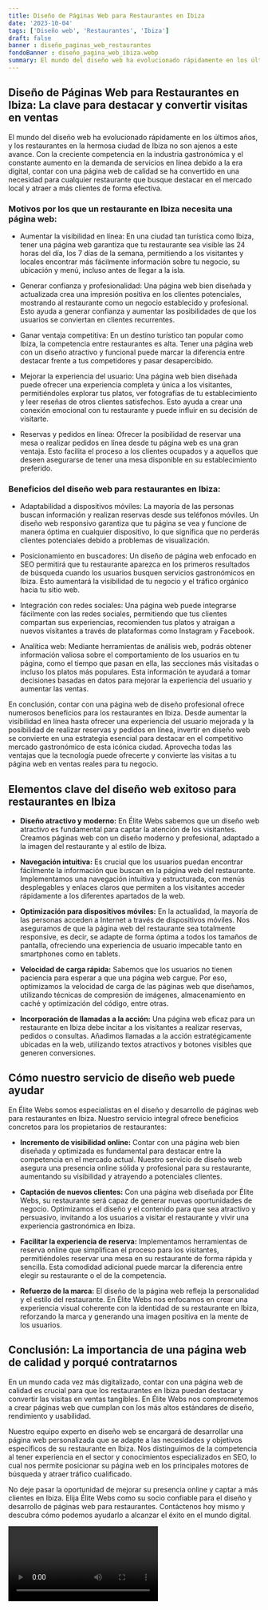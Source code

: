 ```yaml
---
title: Diseño de Páginas Web para Restaurantes en Ibiza
date: '2023-10-04'
tags: ['Diseño web', 'Restaurantes', 'Ibiza']
draft: false
banner : diseño_paginas_web_restaurantes
fondoBanner : diseño_pagina_web_ibiza.webp
summary: El mundo del diseño web ha evolucionado rápidamente en los últimos años, y los restaurantes en la hermosa ciudad de Ibiza no son ajenos a este avance. Con la creciente competencia en la industria gastronómica y el constante aumento en la demanda de servicios en línea debido a la era digital, contar con una página web de calidad se ha convertido en una necesidad para cualquier restaurante que busque destacar en el mercado local y atraer a más clientes de forma efectiva.
---
```


## Diseño de Páginas Web para Restaurantes en Ibiza: La clave para destacar y convertir visitas en ventas

El mundo del diseño web ha evolucionado rápidamente en los últimos años, y los restaurantes en la hermosa ciudad de Ibiza no son ajenos a este avance. Con la creciente competencia en la industria gastronómica y el constante aumento en la demanda de servicios en línea debido a la era digital, contar con una página web de calidad se ha convertido en una necesidad para cualquier restaurante que busque destacar en el mercado local y atraer a más clientes de forma efectiva.

### Motivos por los que un restaurante en Ibiza necesita una página web:

- Aumentar la visibilidad en línea: En una ciudad tan turística como Ibiza, tener una página web garantiza que tu restaurante sea visible las 24 horas del día, los 7 días de la semana, permitiendo a los visitantes y locales encontrar más fácilmente información sobre tu negocio, su ubicación y menú, incluso antes de llegar a la isla.

- Generar confianza y profesionalidad: Una página web bien diseñada y actualizada crea una impresión positiva en los clientes potenciales, mostrando al restaurante como un negocio establecido y profesional. Esto ayuda a generar confianza y aumentar las posibilidades de que los usuarios se conviertan en clientes recurrentes.

- Ganar ventaja competitiva: En un destino turístico tan popular como Ibiza, la competencia entre restaurantes es alta. Tener una página web con un diseño atractivo y funcional puede marcar la diferencia entre destacar frente a tus competidores y pasar desapercibido.

- Mejorar la experiencia del usuario: Una página web bien diseñada puede ofrecer una experiencia completa y única a los visitantes, permitiéndoles explorar tus platos, ver fotografías de tu establecimiento y leer reseñas de otros clientes satisfechos. Esto ayuda a crear una conexión emocional con tu restaurante y puede influir en su decisión de visitarte.

- Reservas y pedidos en línea: Ofrecer la posibilidad de reservar una mesa o realizar pedidos en línea desde tu página web es una gran ventaja. Esto facilita el proceso a los clientes ocupados y a aquellos que deseen asegurarse de tener una mesa disponible en su establecimiento preferido.

### Beneficios del diseño web para restaurantes en Ibiza:

- Adaptabilidad a dispositivos móviles: La mayoría de las personas buscan información y realizan reservas desde sus teléfonos móviles. Un diseño web responsivo garantiza que tu página se vea y funcione de manera óptima en cualquier dispositivo, lo que significa que no perderás clientes potenciales debido a problemas de visualización.

- Posicionamiento en buscadores: Un diseño de página web enfocado en SEO permitirá que tu restaurante aparezca en los primeros resultados de búsqueda cuando los usuarios busquen servicios gastronómicos en Ibiza. Esto aumentará la visibilidad de tu negocio y el tráfico orgánico hacia tu sitio web.

- Integración con redes sociales: Una página web puede integrarse fácilmente con las redes sociales, permitiendo que tus clientes compartan sus experiencias, recomienden tus platos y atraigan a nuevos visitantes a través de plataformas como Instagram y Facebook.

- Analítica web: Mediante herramientas de análisis web, podrás obtener información valiosa sobre el comportamiento de los usuarios en tu página, como el tiempo que pasan en ella, las secciones más visitadas o incluso los platos más populares. Esta información te ayudará a tomar decisiones basadas en datos para mejorar la experiencia del usuario y aumentar las ventas.

En conclusión, contar con una página web de diseño profesional ofrece numerosos beneficios para los restaurantes en Ibiza. Desde aumentar la visibilidad en línea hasta ofrecer una experiencia del usuario mejorada y la posibilidad de realizar reservas y pedidos en línea, invertir en diseño web se convierte en una estrategia esencial para destacar en el competitivo mercado gastronómico de esta icónica ciudad. Aprovecha todas las ventajas que la tecnología puede ofrecerte y convierte las visitas a tu página web en ventas reales para tu negocio.

<GifSeo />

<Cta />

## Elementos clave del diseño web exitoso para restaurantes en Ibiza

- **Diseño atractivo y moderno:** En Élite Webs sabemos que un diseño web atractivo es fundamental para captar la atención de los visitantes. Creamos páginas web con un diseño moderno y profesional, adaptado a la imagen del restaurante y al estilo de Ibiza.

- **Navegación intuitiva:** Es crucial que los usuarios puedan encontrar fácilmente la información que buscan en la página web del restaurante. Implementamos una navegación intuitiva y estructurada, con menús desplegables y enlaces claros que permiten a los visitantes acceder rápidamente a los diferentes apartados de la web.

- **Optimización para dispositivos móviles:** En la actualidad, la mayoría de las personas acceden a Internet a través de dispositivos móviles. Nos aseguramos de que la página web del restaurante sea totalmente responsive, es decir, se adapte de forma óptima a todos los tamaños de pantalla, ofreciendo una experiencia de usuario impecable tanto en smartphones como en tablets.

- **Velocidad de carga rápida:** Sabemos que los usuarios no tienen paciencia para esperar a que una página web cargue. Por eso, optimizamos la velocidad de carga de las páginas web que diseñamos, utilizando técnicas de compresión de imágenes, almacenamiento en caché y optimización del código, entre otras.

- **Incorporación de llamadas a la acción:** Una página web eficaz para un restaurante en Ibiza debe incitar a los visitantes a realizar reservas, pedidos o consultas. Añadimos llamadas a la acción estratégicamente ubicadas en la web, utilizando textos atractivos y botones visibles que generen conversiones.

## Cómo nuestro servicio de diseño web puede ayudar

En Élite Webs somos especialistas en el diseño y desarrollo de páginas web para restaurantes en Ibiza. Nuestro servicio integral ofrece beneficios concretos para los propietarios de restaurantes:

- **Incremento de visibilidad online:** Contar con una página web bien diseñada y optimizada es fundamental para destacar entre la competencia en el mercado actual. Nuestro servicio de diseño web asegura una presencia online sólida y profesional para su restaurante, aumentando su visibilidad y atrayendo a potenciales clientes.

- **Captación de nuevos clientes:** Con una página web diseñada por Élite Webs, su restaurante será capaz de generar nuevas oportunidades de negocio. Optimizamos el diseño y el contenido para que sea atractivo y persuasivo, invitando a los usuarios a visitar el restaurante y vivir una experiencia gastronómica en Ibiza.

- **Facilitar la experiencia de reserva:** Implementamos herramientas de reserva online que simplifican el proceso para los visitantes, permitiéndoles reservar una mesa en su restaurante de forma rápida y sencilla. Esta comodidad adicional puede marcar la diferencia entre elegir su restaurante o el de la competencia.

- **Refuerzo de la marca:** El diseño de la página web refleja la personalidad y el estilo del restaurante. En Élite Webs nos enfocamos en crear una experiencia visual coherente con la identidad de su restaurante en Ibiza, reforzando la marca y generando una imagen positiva en la mente de los usuarios.

## Conclusión: La importancia de una página web de calidad y porqué contratarnos

En un mundo cada vez más digitalizado, contar con una página web de calidad es crucial para que los restaurantes en Ibiza puedan destacar y convertir las visitas en ventas tangibles. En Élite Webs nos comprometemos a crear páginas web que cumplan con los más altos estándares de diseño, rendimiento y usabilidad.

Nuestro equipo experto en diseño web se encargará de desarrollar una página web personalizada que se adapte a las necesidades y objetivos específicos de su restaurante en Ibiza. Nos distinguimos de la competencia al tener experiencia en el sector y conocimientos especializados en SEO, lo cual nos permite posicionar su página web en los principales motores de búsqueda y atraer tráfico cualificado.

No deje pasar la oportunidad de mejorar su presencia online y captar a más clientes en Ibiza. Elija Élite Webs como su socio confiable para el diseño y desarrollo de páginas web para restaurantes. Contáctenos hoy mismo y descubra cómo podemos ayudarlo a alcanzar el éxito en el mundo digital.

<Video />

<CtaBot job='Restaurantes' city='Ibiza'/>

<Gmaps query='Ibiza+españa+maps' />